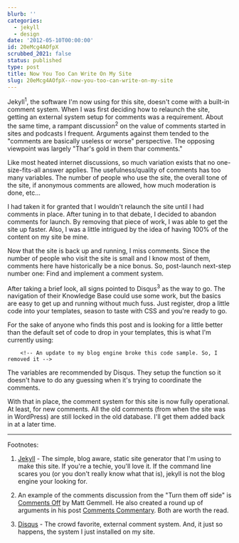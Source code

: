 ```yaml
---
blurb: ''
categories:
  - jekyll
  - design
date: '2012-05-10T00:00:00'
id: 20eMcg4AOfpX
scrubbed_2021: false
status: published
type: post
title: Now You Too Can Write On My Site
slug: 20eMcg4AOfpX--now-you-too-can-write-on-my-site
---
```


Jekyll<sup>1</sup>, the software I'm now using for this site, doesn't come with a built-in comment system. When I was first deciding how to relaunch the site, getting an external system setup for comments was a requirement. About the same time, a rampant discussion<sup>2</sup> on the value of comments started in sites and podcasts I frequent. Arguments against them tended to the "comments are basically useless or worse" perspective. The opposing viewpoint was largely "Thar's gold in them thar comments."

Like most heated internet discussions, so much variation exists that no one-size-fits-all answer applies. The usefulness/quality of comments has too many variables. The number of people who use the site, the overall tone of the site, if anonymous comments are allowed, how much moderation is done, etc... 

I had taken it for granted that I wouldn't relaunch the site until I had comments in place. After tuning in to that debate, I decided to abandon comments for launch. By removing that piece of work, I was able to get the site up faster. Also, I was a little intrigued by the idea of having 100% of the content on my site be mine. 

Now that the site is back up and running, I miss comments. Since the number of people who visit the site is small and I know most of them, comments here have historically be a nice bonus. So, post-launch next-step number one: Find and implement a comment system. 

After taking a brief look, all signs pointed to Disqus<sup>3</sup> as the way to go. The navigation of their Knowledge Base could use some work, but the basics are easy to get up and running without much fuss. Just register, drop a little code into your templates, season to taste with CSS and you're ready to go.

For the sake of anyone who finds this post and is looking for a little better than the default set of code to drop in your templates, this is what I'm currently using:


```html{numberLines: true}
    <!-- An update to my blog engine broke this code sample. So, I removed it -->
```


The variables are recommended by Disqus. They setup the function so it doesn't have to do any guessing when it's trying to coordinate the comments.

With that in place, the comment system for this site is now fully operational. At least, for new comments. All the old comments (from when the site was in WordPress) are still locked in the old database. I'll get them added back in at a later time. 


---


Footnotes:

1. [Jekyll](https://github.com/mojombo/jekyll/wiki) - The simple, blog aware, static site generator that I'm using to make this site. If you're a techie, you'll love it. If the command line scares you (or you don't really know what that is), jekyll is not the blog engine your looking for. 

2. An example of the comments discussion from the "Turn them off side" is [Comments Off](http://mattgemmell.com/2011/11/29/comments-off/) by Matt Gemmell. He also created a round up of arguments in his post [Comments Commentary](http://mattgemmell.com/2012/01/07/comments-commentary/). Both are worth the read. 

3. [Disqus](https://disqus.com/) - The crowd favorite, external comment system. And, it just so happens, the system I just installed on my site.
